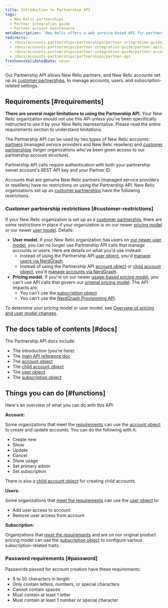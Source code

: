 ```yaml
---
title: Introduction to Partnership API
tags:
  - New Relic partnerships
  - Partner integration guide
  - Partner account maintenance
metaDescription: 'New Relic offers a web service-based API for partners to create, edit, upgrade, downgrade, and cancel New Relic accounts on behalf of their customers.'
redirects:
  - /docs/accounts-partnerships/partnerships/partner-integration-guide/partner-api
  - /docs/accounts-partnerships/partner-integration-guide/partner-apis/partner-api
  - /docs/accounts-partnerships/partner-integration-guide/partner-account-maintenance/partner-api
  - /docs/accounts-partnerships/partnerships/partner-api
freshnessValidatedDate: never
---
```


Our Partnership API allows New Relic partners, and New Relic accounts set up as [customer partnerships](/docs/new-relic-partnerships/partner-integration-guide/partner-account-maintenance/partnership-accounts-users-subscriptions/#partnerships), to manage accounts, users, and subscription-related settings.

## Requirements [#requirements]

<DNT>**There are several major limitations to using the Partnership API.**</DNT> Your New Relic organization should not use this API unless you've been specifically instructed to use it by your New Relic representative. Please read the entire requirements section to understand limitations. 

The Partnership API can be used by two types of New Relic accounts: [partners](/docs/new-relic-partnerships/partner-integration-guide/partner-account-maintenance/partnership-accounts-users-subscriptions/#partnerships) (managed service providers and New Relic resellers) and [customer partnerships](/docs/new-relic-partnerships/partner-integration-guide/partner-account-maintenance/partnership-accounts-users-subscriptions/#partnerships) (larger organizations who've been given access to our partnership account structure).

Partnership API calls require authentication with both your partnership owner account's REST API key and your Partner ID.

Accounts that are genuine New Relic partners (managed service providers or resellers) have no restrictions on using the Partnership API. New Relic organizations set up as [customer partnerships](/docs/new-relic-partnerships/partner-integration-guide/partner-account-maintenance/partnership-accounts-users-subscriptions/#partnerships) have the following restrictions.

### Customer partnership restrictions [#customer-restrictions]

If your New Relic organization is set up as a [customer partnership](/docs/new-relic-partnerships/partner-integration-guide/partner-account-maintenance/partnership-accounts-users-subscriptions/#partnerships), there are some restrictions in place if your organization is on our newer [pricing model](/docs/accounts/original-accounts-billing/original-product-based-pricing/overview-changes-pricing-user-model/#pricing-plans) or our newer [user model](/docs/accounts/original-accounts-billing/original-product-based-pricing/overview-user-models). Details:

* <DNT>**User model.**</DNT> If your New Relic organization has users on [our newer user model](/docs/accounts/original-accounts-billing/original-product-based-pricing/overview-user-models), you can no longer use Partnership API calls that manage accounts or users. Here are details on what you'd use instead:
  * Instead of using the Partnership API [user object](/docs/new-relic-partnerships/partnerships/partner-api/partnership-api-user-object), you'd [manage users via NerdGraph](/docs/apis/nerdgraph/examples/nerdgraph-manage-users).
  * Instead of using the Partnership API [account object](/docs/new-relic-partnerships/partnerships/partner-api/partnership-api-account-object) or [child account object](/docs/new-relic-partnerships/partnerships/partner-api/partnership-api-sub-account-object), you'd [manage accounts via NerdGraph](/docs/apis/nerdgraph/examples/manage-accounts-nerdgraph).  
* <DNT>**Pricing model.**</DNT> If you're on our newer [usage-based pricing model](/docs/accounts/original-accounts-billing/original-product-based-pricing/overview-changes-pricing-user-model/#pricing-plans), you can't use API calls that govern our [original pricing model](/docs/accounts/original-accounts-billing/original-product-based-pricing/overview-changes-pricing-user-model/#pricing-plans). The API impacts are:
  * You can't use the [subscription object](/docs/new-relic-partnerships/partnerships/partner-api/partnership-api-subscription-object/)
  * You can't use the [NerdGraph Provisioning API](/docs/apis/nerdgraph/tutorials/provisions-your-subscriptions-nerdgraph/).

To determine your pricing model or user model, see [Overview of pricing and user model changes](/docs/accounts/original-accounts-billing/original-product-based-pricing/overview-changes-pricing-user-model).

## The docs table of contents [#docs]

The Partnership API docs include: 

* The introduction (you're here)
* The [main API reference doc](/docs/new-relic-partnerships/partnerships/partner-api/partner-api-reference)
* The [account object](/docs/new-relic-partnerships/partnerships/partner-api/partnership-api-account-object)
* The [child account object](/docs/new-relic-partnerships/partnerships/partner-api/partnership-api-sub-account-object)
* The [user object](/docs/new-relic-partnerships/partnerships/partner-api/partnership-api-user-object)
* The [subscription object](/docs/new-relic-partnerships/partnerships/partner-api/partnership-api-subscription-object) 

## Things you can do [#functions]

Here's an overview of what you can do with this API: 

<DNT>**Account:**</DNT>

Some organizations that meet the [requirements](#requirements) can use the [account object](/docs/new-relic-partnerships/partnerships/partner-api/partnership-api-account-object/) to create and update accounts. You can do the following with it: 

* Create new 
* Show
* Update 
* Cancel
* Show usage
* Set primary admin
* Set subscription 

There is also a [child account object](/docs/new-relic-partnerships/partnerships/partner-api/partnership-api-sub-account-object) for creating child accounts.

<DNT>**Users:**</DNT>

Some organizations that [meet the requirements](#customer-restrictions) can use the [user object](/docs/new-relic-partnerships/partnerships/partner-api/partnership-api-user-object) to:

* Add user access to account
* Remove user access from account

<DNT>**Subscription:**</DNT>

Organizations that [meet the requirements](#customer-restrictions) and are on our original product pricing model can use the [subscription object](/docs/new-relic-partnerships/partnerships/partner-api/partnership-api-subscription-object) to configure various subscription-related traits.

### Password requirements [#password]

Passwords passed for account creation have these requirements:

* 8 to 50 characters in length
* Only contain letters, numbers, or special characters
* Cannot contain spaces
* Must contain at least 1 letter
* Must contain at least 1 number or special character